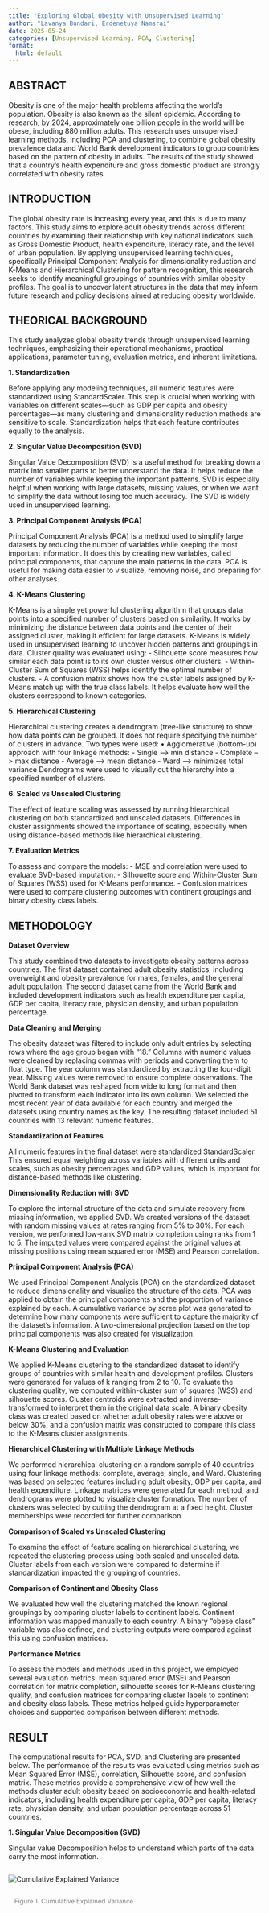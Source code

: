 ```yaml
---
title: "Exploring Global Obesity with Unsupervised Learning"
author: "Lavanya Bundari, Erdenetuya Namsrai"
date: 2025-05-24
categories: [Unsupervised Learning, PCA, Clustering]
format:
  html: default
---
```


## ABSTRACT

Obesity is one of the major health problems affecting the world's population. Obesity is also known as the silent epidemic. According to research, by 2024, approximately one billion people in the world will be obese, including 880 million adults. This research uses unsupervised learning methods, including PCA and clustering, to combine global obesity prevalence data and World Bank development indicators to group countries based on the pattern of obesity in adults. The results of the study showed that a country's health expenditure and gross domestic product are strongly correlated with obesity rates.


## INTRODUCTION

The global obesity rate is increasing every year, and this is due to many factors. This study aims to explore adult obesity trends across different countries by examining their relationship with key national indicators such as Gross Domestic Product, health expenditure, literacy rate, and the level of urban population. By applying unsupervised learning techniques, specifically Principal Component Analysis for dimensionality reduction and K-Means and Hierarchical Clustering for pattern recognition, this research seeks to identify meaningful groupings of countries with similar obesity profiles. The goal is to uncover latent structures in the data that may inform future research and policy decisions aimed at reducing obesity worldwide.

## THEORICAL BACKGROUND

This study analyzes global obesity trends through unsupervised learning techniques, emphasizing their operational mechanisms, practical applications, parameter tuning, evaluation metrics, and inherent limitations.

**1. Standardization**

Before applying any modeling techniques, all numeric features were standardized using StandardScaler. This step is crucial when working with variables on different scales—such as GDP per capita and obesity percentages—as many clustering and dimensionality reduction methods are sensitive to scale. Standardization helps that each feature contributes equally to the analysis.

**2. Singular Value Decomposition (SVD)**

Singular Value Decomposition (SVD) is a useful method for breaking down a matrix into smaller parts to better understand the data. It helps reduce the number of variables while keeping the important patterns. SVD is especially helpful when working with large datasets, missing values, or when we want to simplify the data without losing too much accuracy. The SVD is widely used in unsupervised learning.

**3. Principal Component Analysis (PCA)**

Principal Component Analysis (PCA) is a method used to simplify large datasets by reducing the number of variables while keeping the most important information. It does this by creating new variables, called principal components, that capture the main patterns in the data. PCA is useful for making data easier to visualize, removing noise, and preparing for other analyses.

**4. K-Means Clustering**

K-Means is a simple yet powerful clustering algorithm that groups data points into a specified number of clusters based on similarity. It works by minimizing the distance between data points and the center of their assigned cluster, making it efficient for large datasets. K-Means is widely used in unsupervised learning to uncover hidden patterns and groupings in data. Cluster quality was evaluated using:
    - Silhouette score measures how similar each data point is to its own cluster versus other clusters.
    - Within-Cluster Sum of Squares (WSS) helps identify the optimal number of clusters.
    - A confusion matrix shows how the cluster labels assigned by K-Means match up with the true class labels. It helps evaluate how well the clusters correspond to known categories.

**5. Hierarchical Clustering**

Hierarchical clustering creates a dendrogram (tree-like structure) to show how data points can be grouped. It does not require specifying the number of clusters in advance. Two types were used:
•	Agglomerative (bottom-up) approach with four linkage methods:
    - Single --> min distance
    - Complete --> max distance
    - Average --> mean distance
    - Ward --> minimizes total variance
Dendrograms were used to visually cut the hierarchy into a specified number of clusters. 

**6. Scaled vs Unscaled Clustering**

The effect of feature scaling was assessed by running hierarchical clustering on both standardized and unscaled datasets. Differences in cluster assignments showed the importance of scaling, especially when using distance-based methods like hierarchical clustering.

**7. Evaluation Metrics**

To assess and compare the models:
    - MSE and correlation were used to evaluate SVD-based imputation.
    - Silhouette score and Within-Cluster Sum of Squares (WSS) used for K-Means performance.
    - Confusion matrices were used to compare clustering outcomes with continent groupings and binary obesity class labels.

## METHODOLOGY

**Dataset Overview**

This study combined two datasets to investigate obesity patterns across countries. The first dataset contained adult obesity statistics, including overweight and obesity prevalence for males, females, and the general adult population. The second dataset came from the World Bank and included development indicators such as health expenditure per capita, GDP per capita, literacy rate, physician density, and urban population percentage.

**Data Cleaning and Merging**

The obesity dataset was filtered to include only adult entries by selecting rows where the age group began with “18.” Columns with numeric values were cleaned by replacing commas with periods and converting them to float type. The year column was standardized by extracting the four-digit year. Missing values were removed to ensure complete observations. The World Bank dataset was reshaped from wide to long format and then pivoted to transform each indicator into its own column. We selected the most recent year of data available for each country and merged the datasets using country names as the key. The resulting dataset included 51 countries with 13 relevant numeric features.

**Standardization of Features**

All numeric features in the final dataset were standardized StandardScaler. This ensured equal weighting across variables with different units and scales, such as obesity percentages and GDP values, which is important for distance-based methods like clustering.

**Dimensionality Reduction with SVD**

To explore the internal structure of the data and simulate recovery from missing information, we applied SVD. We created versions of the dataset with random missing values at rates ranging from 5% to 30%. For each version, we performed low-rank SVD matrix completion using ranks from 1 to 5. The imputed values were compared against the original values at missing positions using mean squared error (MSE) and Pearson correlation.

**Principal Component Analysis (PCA)**

We used Principal Component Analysis (PCA) on the standardized dataset to reduce dimensionality and visualize the structure of the data. PCA was applied to obtain the principal components and the proportion of variance explained by each. A cumulative variance by scree plot was generated to determine how many components were sufficient to capture the majority of the dataset’s information. A two-dimensional projection based on the top principal components was also created for visualization.

**K-Means Clustering and Evaluation**

We applied K-Means clustering to the standardized dataset to identify groups of countries with similar health and development profiles. Clusters were generated for values of k ranging from 2 to 10. To evaluate the clustering quality, we computed within-cluster sum of squares (WSS) and silhouette scores. Cluster centroids were extracted and inverse-transformed to interpret them in the original data scale. A binary obesity class was created based on whether adult obesity rates were above or below 30%, and a confusion matrix was constructed to compare this class to the K-Means cluster assignments.

**Hierarchical Clustering with Multiple Linkage Methods**

We performed hierarchical clustering on a random sample of 40 countries using four linkage methods: complete, average, single, and Ward. Clustering was based on selected features including adult obesity, GDP per capita, and health expenditure. Linkage matrices were generated for each method, and dendrograms were plotted to visualize cluster formation. The number of clusters was selected by cutting the dendrogram at a fixed height. Cluster memberships were recorded for further comparison.

**Comparison of Scaled vs Unscaled Clustering**

To examine the effect of feature scaling on hierarchical clustering, we repeated the clustering process using both scaled and unscaled data. Cluster labels from each version were compared to determine if standardization impacted the grouping of countries.

**Comparison of Continent and Obesity Class**

We evaluated how well the clustering matched the known regional groupings by comparing cluster labels to continent labels. Continent information was mapped manually to each country. A binary “obese class” variable was also defined, and clustering outputs were compared against this using confusion matrices.

**Performance Metrics**

To assess the models and methods used in this project, we employed several evaluation metrics: mean squared error (MSE) and Pearson correlation for matrix completion, silhouette scores for K-Means clustering quality, and confusion matrices for comparing cluster labels to continent and obesity class labels. These metrics helped guide hyperparameter choices and supported comparison between different methods.

## RESULT

The computational results for PCA, SVD, and Clustering are presented below. The performance of the results was evaluated using metrics such as Mean Squared Error (MSE), correlation, Silhouette score, and confusion matrix. These metrics provide a comprehensive view of how well the methods cluster adult obesity based on socioeconomic and health-related indicators, including health expenditure per capita, GDP per capita, literacy rate, physician density, and urban population percentage across 51 countries.

**1. Singular Value Decomposition (SVD)**

Singular value Decomposition helps to understand which parts of the data carry the most information.

<div style="display: flex; align-items: center;">
  <img src="/pictures/Cumulative_Explained_Variance.png" alt="Cumulative Explained Variance" style="max-width: 500px;">
</div>
  <span style="margin-left: 12px; font-size: 0.9em; color: gray;">Figure 1. Cumulative Explained Variance</span>



